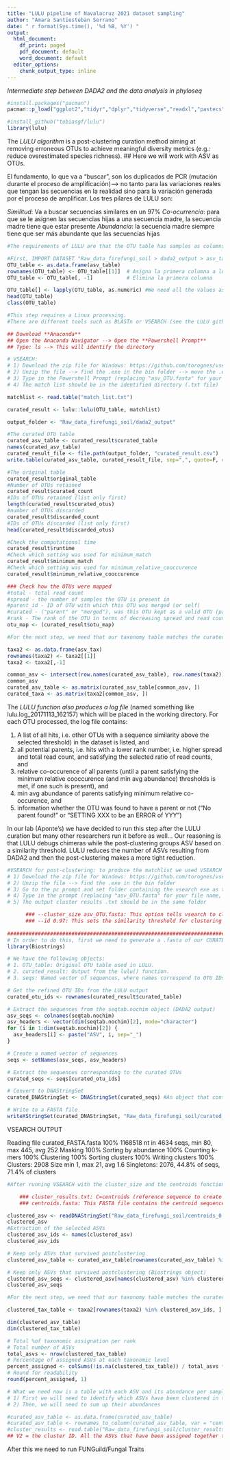 ```yaml
---
title: "LULU pipeline of Navalacruz 2021 dataset sampling"
author: "Amara Santiesteban Serrano"
date: " r format(Sys.time(), '%d %B, %Y') "
output: 
  html_document:
    df_print: paged
    pdf_document: default
    word_document: default
  editor_options:
    chunk_output_type: inline
---
```


*Intermediate step between DADA2 and the data analysis in phyloseq*

```r
#install.packages("pacman")
pacman::p_load("ggplot2","tidyr","dplyr","tidyverse","readxl","pastecs","lattice","forcats","corrgram","corrplot","HH","effects","car","multcompView","lme4", "devtools","emmeans","factoextra","ggfortify","RColorBrewer","MuMIn","scales","multifunc", "ggthemes", "knitr", "BiocManager", "phyloseq", "phangorn", "DECIPHER", "biomformat", "rbiom")

#install_github("tobiasgf/lulu")
library(lulu)
```

The *LULU algorithm* is a post-clustering curation method aiming at removing erroneous OTUs to achieve meaningful diversity metrics (e.g.: reduce overestimated species richness).
## Here we will work with ASV as OTUs.

El fundamento, lo que va a "buscar", son los duplicados de PCR (mutación durante el proceso de amplificación)--> no tanto para las variaciones reales que tengan las secuencias en la realidad sino para la variación generada por el proceso de amplificar. Los tres pilares de LULU son: 

*Similitud*: Va a buscar secuencias similares en un 97%
*Co-ocurrencia*: para que se le asignen las secuencias hijas a una secuencia madre, la secuencia madre tiene que estar presente
*Abundancia*: la secuencia madre siempre tiene que ser más abundante que las secuencias hijas

```r
#The requirements of LULU are that the OTU table has samples as columns and OTUs as rows, and that it has unique OTU id's as row names.

#First, IMPORT DATASET "Raw_data_firefungi_soil > dada2_output > asv_table.csv
OTU_table <- as.data.frame(asv_table)
rownames(OTU_table) <- OTU_table[[1]]  # Asigna la primera columna a los nombres de fila
OTU_table <- OTU_table[, -1]           # Elimina la primera columna

OTU_table[] <- lapply(OTU_table, as.numeric) #We need all the values as numbers, no <chr<
head(OTU_table)
class(OTU_table)
```

```r
#This step requires a Linux processing. 
#There are different tools such as BLASTn or VSEARCH (see the LULU github for more). The only requirements is that the match list has three columns with pair wise similarity scores for the OTUs. The first column contains the id of the query OTU, the second column contains the id of the matching OTU, and the third column contains the similarity score (%) of the two OTUs.

## Download **Anaconda**
## Open the Anaconda Navigator --> Open the **Powershell Prompt**
## Type: ls --> This will identify the directory 

# VSEARCH: 
# 1) Download the zip file for Windows: https://github.com/torognes/vsearch/releases/download/v2.28.1/vsearch-2.28.1-win-x86_64.zip
# 2) Unzip the file --> find the .exe in the bin folder --> move the .exe to the identified directory
# 3) Type in the Powershell Prompt (replacing "asv_OTU.fasta" for your file name, which should be placed in the SAME DIRECTORY): ./vsearch --usearch_global asv_OTU.fasta --db asv_OTU.fasta --self --id .84 --iddef 1 --userout match_list.txt -userfields query+target+id --maxaccepts 0 --query_cov .9 --maxhits 10 
# 4) The match list should be in the identified directory (.txt file)

matchlist <- read.table("match_list.txt")
```

```r
curated_result <- lulu::lulu(OTU_table, matchlist)

output_folder <- "Raw_data_firefungi_soil/dada2_output"

#The curated OTU table
curated_asv_table <- curated_result$curated_table
names(curated_asv_table)
curated_result_file <- file.path(output_folder, "curated_result.csv")
write.table(curated_asv_table, curated_result_file, sep=",", quote=F, col.names=NA)

#The original table
curated_result$original_table
#Number of OTUs retained
curated_result$curated_count
#IDs of OTUs retained (list only first)
length(curated_result$curated_otus)
#number of OTUs discarded
curated_result$discarded_count
#IDs of OTUs discarded (list only first)
head(curated_result$discarded_otus)

#Check the computational time
curated_result$runtime
#Check which setting was used for minimum_match
curated_result$minimum_match
#Check which setting was used for minimum_relative_cooccurence
curated_result$minimum_relative_cooccurence

### Check how the OTUs were mapped
#total - total read count
#spread - the number of samples the OTU is present in
#parent_id - ID of OTU with which this OTU was merged (or self)
#curated - ("parent" or "merged"), was this OTU kept as a valid OTU (parent) or merged with another
#rank - The rank of the OTU in terms of decreasing spread and read count
otu_map <- (curated_result$otu_map)
```

```r
#For the next step, we need that our taxonomy table matches the curated asv table. To that end, we need to cut out the taxonomy table to only the asv present in the curated table: 

taxa2 <- as.data.frame(asv_tax)
rownames(taxa2) <- taxa2[[1]]
taxa2 <- taxa2[,-1]

common_asv <- intersect(row.names(curated_asv_table), row.names(taxa2))
common_asv
curated_asv_table <- as.matrix(curated_asv_table[common_asv, ])
curated_taxa <- as.matrix(taxa2[common_asv, ])
```

The *LULU function also produces a log file* (named something like lulu.log_20171113_162157) which will be placed in the working directory.
For each OTU processed, the log file contains:

1) A list of all hits, i.e. other OTUs with a sequence similarity above the selected threshold) in the dataset is listed, and
2) all potential parents, i.e. hits with a lower rank number, i.e. higher spread and total read count, and satisfying the selected ratio of read counts, and
3) relative co-occurence of all parents (until a parent satisfying the minimum relative cooccurence (and min avg abundance) thresholds is met, if one such is present), and
4) min avg abundance of parents satisfying minimum relative co-occurence, and
5) information whether the OTU was found to have a parent or not ("No parent found!" or "SETTING XXX to be an ERROR of YYY")

###############################################################################################

In our lab (Aponte's) we have decided to run this step after the LULU curation but many other researchers run it before as well... Our reasoning is that LULU debugs chimeras while the post-clustering groups ASV based on a similarity threshold. LULU reduces the number of ASVs resulting from DADA2 and then the post-clustering makes a more tight reduction. 

```r
#VSEARCH for post-clustering: to produce the matchlist we used VSEARCH through Anaconda but we can do it also in the pc prompt (Símbolo de Sistema):
# 1) Download the zip file for Windows: https://github.com/torognes/vsearch/releases/download/v2.28.1/vsearch-2.28.1-win-x86_64.zip
# 2) Unzip the file --> find the .exe in the bin folder
# 3) Go to the pc prompt and set folder containing the vsearch exe as the directory: C:\Users\amara.santiesteban> cd "C:\Users\amara.santiesteban\vsearch-2.28.1-win-x86_64 (1)\vsearch-2.28.1-win-x86_64\bin"
# 4) Type in the prompt (replacing "asv_OTU.fasta" for your file name, which should be placed in the SAME DIRECTORY): vsearch.exe --cluster_size asv_OTU.fasta --uc cluster_results.txt --id 0.97 --centroids centroids.fasta
# 5) The output cluster results .txt should be in the same folder

      ### --cluster_size asv_OTU.fasta: This option tells vsearch to cluster the sequences based on their sizes. 
      ### --id 0.97: This sets the similarity threshold for clustering to 97%. Sequences that are 97% similar or more will be clustered together. 
      
###############################################################################################
# In order to do this, first we need to generate a .fasta of our CURATED RESULT after LULU: 
library(Biostrings)

# We have the following objects:
# 1. OTU_table: Original OTU table used in LULU.
# 2. curated_result: Output from the lulu() function.
# 3. seqs: Named vector of sequences, where names correspond to OTU IDs (output from DADA2)

# Get the refined OTU IDs from the LULU output
curated_otu_ids <- rownames(curated_result$curated_table)

# Extract the sequences from the seqtab.nochim object (DADA2 output)
asv_seqs <- colnames(seqtab.nochim)
asv_headers <- vector(dim(seqtab.nochim)[2], mode="character")
for (i in 1:dim(seqtab.nochim)[2]) {
  asv_headers[i] <- paste("ASV", i, sep="_")
}

# Create a named vector of sequences
seqs <- setNames(asv_seqs, asv_headers)

# Extract the sequences corresponding to the curated OTUs
curated_seqs <- seqs[curated_otu_ids]

# Convert to DNAStringSet
curated_DNAStringSet <- DNAStringSet(curated_seqs) #An object that contains the curated sequences ready to be written to a FASTA file.

# Write to a FASTA file
writeXStringSet(curated_DNAStringSet, "Raw_data_firefungi_soil/curated_FASTA.fasta", width = 99999) #adjusting the width will make sure that each sequence is written on a single line. By default, the writeXStringSet() function wraps sequences to 80 characters per line in the output FASTA file.
```

################################################## VSEARCH OUTPUT #####################################################

Reading file curated_FASTA.fasta 100%
1168518 nt in 4634 seqs, min 80, max 445, avg 252
Masking 100%
Sorting by abundance 100%
Counting k-mers 100%
Clustering 100%
Sorting clusters 100%
Writing clusters 100%
Clusters: 2908 Size min 1, max 21, avg 1.6
Singletons: 2076, 44.8% of seqs, 71.4% of clusters

```r
#After running VSEARCH with the cluster_size and the centroids functions, we will find 2 outputs in the same folder: the cluster_results.txt and the centroids.fasta. 

    ### cluster_results.txt: C=centroids (reference sequence to create the cluster), H= hits; other sequences assigned to the cluster, S= singletones.
    ### centroids.fasta: This FASTA file contains the centroid sequences, which are the representative sequences for each cluster. These centroids are chosen based on the similarity threshold (97% in this case).

clustered_asv <- readDNAStringSet("Raw_data_firefungi_soil/centroids_0.fasta")
clustered_asv
#Extraction of the selected ASVs
clustered_asv_ids <- names(clustered_asv)
clustered_asv_ids

# Keep only ASVs that survived postclustering
clustered_asv_table <- curated_asv_table[rownames(curated_asv_table) %in% clustered_asv_ids, ]

# Keep only ASVs that survived postclustering (Biostrings object)
clustered_asv_seqs <- clustered_asv[names(clustered_asv) %in% clustered_asv_ids]
clustered_asv_seqs
```

```r
#For the next step, we need that our taxonomy table matches the curated asv table. To that end, we need to cut out the taxonomy table to only the asv present in the curated table: 

clustered_tax_table <- taxa2[rownames(taxa2) %in% clustered_asv_ids, ]

dim(clustered_asv_table)
dim(clustered_tax_table)

# Total %of taxonomic assignation per rank
# Total number of ASVs
total_asvs <- nrow(clustered_tax_table)
# Percentage of assigned ASVs at each taxonomic level
percent_assigned <- colSums(!is.na(clustered_tax_table)) / total_asvs * 100
# Round for readability
round(percent_assigned, 1)
```

```r
# What we need now is a table with each ASV and its abundance per sample, similar to the curated_asv_table:
# 1) First we will need to identify which ASVs have been clustered in the postclustering
# 2) Then, we will need to sum up their abundances

#curated_asv_table <- as.data.frame(curated_asv_table)
#curated_asv_table <- rownames_to_column(curated_asv_table, var = "centroid_asv")
#cluster_results <- read.table("Raw_data_firefungi_soil/cluster_results.txt")
## V2 = the cluster ID. All the ASVs that have been assigned together they will have the same cluster number
```

After this we need to run FUNGuild/Fungal Traits
